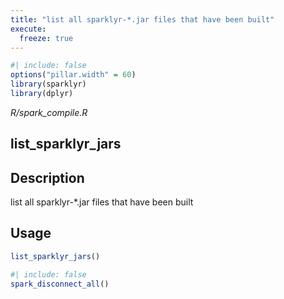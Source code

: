 ```yaml
---
title: "list all sparklyr-*.jar files that have been built"
execute:
  freeze: true
---
```


```r
#| include: false
options("pillar.width" = 60)
library(sparklyr) 
library(dplyr)
```

*R/spark_compile.R*

## list_sparklyr_jars

## Description
list all sparklyr-*.jar files that have been built 


## Usage
```r
list_sparklyr_jars() 
```









```r
#| include: false
spark_disconnect_all()
```

